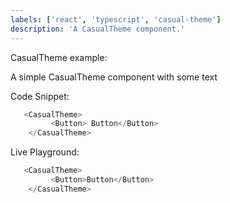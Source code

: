 ```yaml
---
labels: ['react', 'typescript', 'casual-theme']
description: 'A CasualTheme component.'
---
```



CasualTheme example:

A simple CasualTheme component with some text

Code Snippet:
```js
   <CasualTheme>
         <Button> Button</Button>
    </CasualTheme>
```


Live Playground:
```js live
   <CasualTheme>
         <Button>Button</Button>
    </CasualTheme>
```
